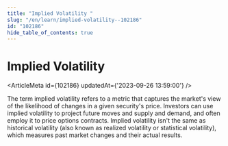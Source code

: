 ```yaml
---
title: "Implied Volatility "
slug: "/en/learn/implied-volatility--102186"
id: "102186"
hide_table_of_contents: true
---
```



# Implied Volatility 

<ArticleMeta id={102186} updatedAt={'2023-09-26 13:59:00'} />
<div className='border-solid border-b border-t-0 my-4 border-[var(--ifm-color-gray-300)]' />

The term implied volatility refers to a metric that captures the market's view of the likelihood of changes in a given security's price. Investors can use implied volatility to project future moves and supply and demand, and often employ it to price options contracts. Implied volatility isn't the same as historical volatility (also known as realized volatility or statistical volatility), which measures past market changes and their actual results.

